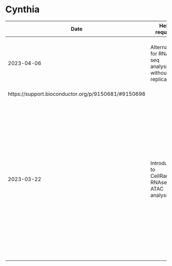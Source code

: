 # Cynthia

| Date | Help request | Notes |
| ---- | ------------ | ----- |
| 2023-04-06 | Alternatives for RNA-seq analysis without replicates | Website tools to look for public rna-seq samples & packages to make synthetic replicates: 
https://support.bioconductor.org/p/9150681/#9150698 |
| 2023-03-22 | Introduction to CellRanger RNAseq ATAC analysis | We reviewed the overflow to analyse RNA-Seq and ATAC data with the Seurat and Signac tools. I provided learning resources, such as data file organization, funtions and methos available in the tools. I also provided a complete explanation about QC for preprocessing data integrated. |

